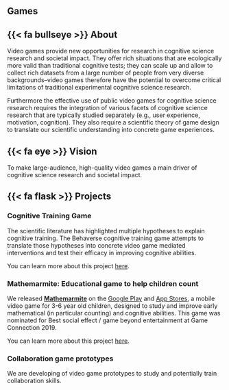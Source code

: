 
## Games {.games}

## {{< fa bullseye >}} About {.games}




Video games provide new opportunities for research in cognitive science research and societal impact. They offer rich situations that are ecologically more valid than traditional cognitive tests; they can scale up and allow to collect rich datasets from a large number of people from very diverse backgrounds--video games therefore have the potential to overcome critical limitations of traditional experimental cognitive science research.

Furthermore the effective use of public video games for cognitive science research requires the integration of various facets of cognitive science research that are typically studied separately (e.g., user experience, motivation, cognition). They also require a scientific theory of game design to translate our scientific understanding into concrete game experiences. 

## {{< fa eye >}}  Vision   {.games}
To make large-audience, high-quality video games a main driver of cognitive science research and societal impact.

## {{< fa flask >}}  Projects {.games}


### Cognitive Training Game
The scientific literature has highlighted multiple hypotheses to explain cognitive training. The Behaverse cognitive training game attempts to translate those hypotheses into concrete video game mediated interventions and test their efficacy in improving cognitive abilities. 

::: {.callout}
You can learn more about this project [here](https://www.behaverse.org/games/cognitive_training/).
:::

### Mathemarmite: Educational game to help children count
We released [**Mathemarmite**](https://mathemarmite.lu/) on the [Google Play](https://play.google.com/store/apps/details?id=org.xcit.mathemarmite&rdid=org.xcit.mathemarmite&pcampaignid=MKT-Other-global-all-co-prtnr-py-PartBadge-Mar2515-1) and [App Stores](https://itunes.apple.com/us/app/mathemarmite/id1440061165?ls=1&mt=8), a mobile video game for 3-6 year old children, designed to study and improve early mathematical (in particular counting) and cognitive abilities. This game was nominated for Best social effect / game beyond entertainment at Game Connection 2019.


::: {.callout}
You can learn more about this project [here](https://mathemarmite.lu/).
:::

### Collaboration game prototypes
We are developing of video game prototypes to study and potentially train collaboration skills. 
